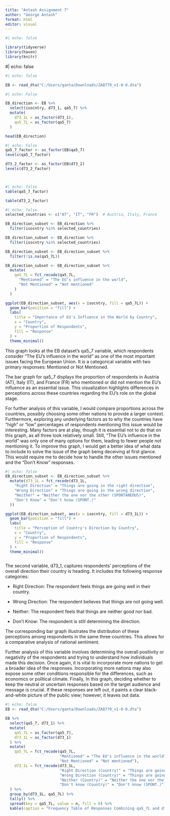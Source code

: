 ---
title: "Antash Assignment 7"
author: "George Antash"
format: html
editor: visual
---

```{r}
#| echo: false

library(tidyverse)
library(haven)
library(knitr)


```

#\| echo: false

```{r}
#| echo: false

EB <- read_dta("C:/Users/ganta/Downloads/ZA8779_v1-0-0.dta") 

```

```{r}
#| echo: False

EB_direction <- EB %>% 
  select(isocntry, d73_1, qa5_7) %>% 
  mutate(
    d73_1L = as_factor(d73_1),
    qa5_7L = as_factor(qa5_7)
  )

head(EB_direction)

```

```{r}
#| echo: False
qa5_7_factor <- as_factor(EB$qa5_7)
levels(qa5_7_factor)

d73_2_factor <- as_factor(EB$d73_2)
levels(d73_2_factor)




```

```{r}
#| echo: false
table(qa5_7_factor)

table(d73_2_factor)

```

```{r}
#| echo: false
selected_countries <- c("AT", "IT", "FR")  # Austria, Italy, France

EB_direction_subset <- EB_direction %>%
  filter(isocntry %in% selected_countries)

EB_direction_subset <- EB_direction %>%
  filter(isocntry %in% selected_countries)

EB_direction_subset <- EB_direction_subset %>%
  filter(!is.na(qa5_7L))

EB_direction_subset <- EB_direction_subset %>%
  mutate(
    qa5_7L = fct_recode(qa5_7L,
      "Mentioned" = "The EU's influence in the world",
      "Not Mentioned" = "Not mentioned"
    )
  )

ggplot(EB_direction_subset, aes(x = isocntry, fill = qa5_7L)) +
  geom_bar(position = "fill") +
  labs(
    title = "Importance of EU's Influence in the World by Country",
    x = "Country",
    y = "Proportion of Respondents",
    fill = "Response"
  ) +
  theme_minimal()

```

This graph looks at the EB dataset's qa5_7 variable, which respondents consider "The EU's influence in the world" as one of the most important issues facing the European Union. It is a categorical variable with two primary responses: Mentioned or Not Mentioned.

The bar graph for qa5_7 displays the proportion of respondents in Austria (AT), Italy (IT), and France (FR) who mentioned or did not mention the EU's influence as an essential issue. This visualization highlights differences in perceptions across these countries regarding the EU's role on the global stage.

For further analysis of this variable, I would compare proportions across the countries, possibly choosing some other nations to provide a larger context. Furthermore, exploring any underlying factors as to why the countries have "high" or "low" percentages of respondents mentioning this issue would be interesting. Many factors are at play, though it is essential not to do that on this graph, as all three look relatively small. Still, "The EU's influence in the world" was only one of many options for them, leading to fewer people not mentioning it. To improve this graph, I would get a better idea of what data to include to solve the issue of the graph being deceiving at first glance. This would require me to decide how to handle the other issues mentioned and the "Don't Know" responses.

```{r}
#| echo: false
EB_direction_subset <- EB_direction_subset %>%
  mutate(d73_1L = fct_recode(d73_1L,
    "Right Direction" = "Things are going in the right direction",
    "Wrong Direction" = "Things are going in the wrong direction",
    "Neither" = "Neither the one nor the other (SPONTANEOUS)",
    "Don't Know" = "Don't know (SPONT.)"
  ))

ggplot(EB_direction_subset, aes(x = isocntry, fill = d73_1L)) +
  geom_bar(position = "fill") +
  labs(
    title = "Perception of Country's Direction by Country",
    x = "Country",
    y = "Proportion of Respondents",
    fill = "Response"
  ) +
  theme_minimal()

```

```{}
```

The second variable, d73_1, captures respondents' perceptions of the overall direction their country is heading. It includes the following response categories:

-   Right Direction: The respondent feels things are going well in their country.

-   Wrong Direction: The respondent believes that things are not going well.

-   Neither: The respondent feels that things are neither good nor bad.

-   Don't Know: The respondent is still determining the direction.

The corresponding bar graph illustrates the distribution of these perceptions among respondents in the same three countries. This allows for a comparative analysis of national sentiment.

Further analysis of this variable involves determining the overall positivity or negativity of the respondents and trying to understand how individuals made this decision. Once again, it is vital to incorporate more nations to get a broader idea of the responses. Incorporating more nations may also expose some other conditions responsible for the differences, such as economics or political climate. Finally, In this graph, deciding whether to keep the neutral or uncertain responses based on the target audience and message is crucial. If these responses are left out, it paints a clear black-and-white picture of the public view; however, it leaves out data.

```{r}
#| echo: false
EB <- read_dta("C:/Users/ganta/Downloads/ZA8779_v1-0-0.dta")

EB %>% 
  select(qa5_7, d73_1) %>% 
  mutate(
    qa5_7L = as_factor(qa5_7),
    d73_1L = as_factor(d73_1)
  ) %>%
  mutate(
    qa5_7L = fct_recode(qa5_7L, 
                        "Mentioned" = "The EU's influence in the world",
                        "Not Mentioned" = "Not mentioned"),
    d73_1L = fct_recode(d73_1L, 
                        "Right Direction (Country)" = "Things are going in the right direction",
                        "Wrong Direction (Country)" = "Things are going in the wrong direction", 
                        "Neither (Country)" = "Neither the one nor the other (SPONTANEOUS)", 
                        "Don't know (Country)" = "Don't know (SPONT.)")
  ) %>%
  group_by(d73_1L, qa5_7L) %>%
  tally() %>%
  spread(key = qa5_7L, value = n, fill = 0) %>% 
  kable(caption = "Frequency Table of Responses Combining qa5_7L and d73_1L")

```
